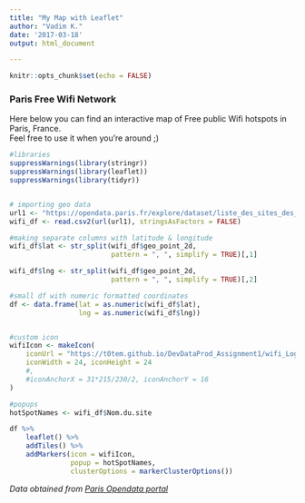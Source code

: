 ```yaml
---
title: "My Map with Leaflet"
author: "Vadim K."
date: '2017-03-18'
output: html_document

---
```


```r
knitr::opts_chunk$set(echo = FALSE)
```


### Paris Free Wifi Network

Here below you can find an interactive map of Free public Wifi hotspots in Paris, France.  
Feel free to use it when you're around ;)
```r
#libraries
suppressWarnings(library(stringr))
suppressWarnings(library(leaflet))
suppressWarnings(library(tidyr))


# importing geo data
url1 <- "https://opendata.paris.fr/explore/dataset/liste_des_sites_des_hotspots_paris_wifi/download/?format=csv&timezone=Asia/Baghdad&use_labels_for_header=true"
wifi_df <- read.csv2(url(url1), stringsAsFactors = FALSE)

#making separate columns with latitude & longitude
wifi_df$lat <- str_split(wifi_df$geo_point_2d, 
                         pattern = ", ", simplify = TRUE)[,1]

wifi_df$lng <- str_split(wifi_df$geo_point_2d, 
                         pattern = ", ", simplify = TRUE)[,2]

#small df with numeric formatted coordinates
df <- data.frame(lat = as.numeric(wifi_df$lat),
                 lng = as.numeric(wifi_df$lng))


#custom icon
wifiIcon <- makeIcon(
    iconUrl = "https://t0tem.github.io/DevDataProd_Assignment1/wifi_Logo.png",
    iconWidth = 24, iconHeight = 24
    #,
    #iconAnchorX = 31*215/230/2, iconAnchorY = 16
)

#popups
hotSpotNames <- wifi_df$Nom.du.site

df %>% 
    leaflet() %>% 
    addTiles() %>% 
    addMarkers(icon = wifiIcon, 
               popup = hotSpotNames,
               clusterOptions = markerClusterOptions())

```

*Data obtained from [Paris Opendata portal](https://opendata.paris.fr/page/home/)*
